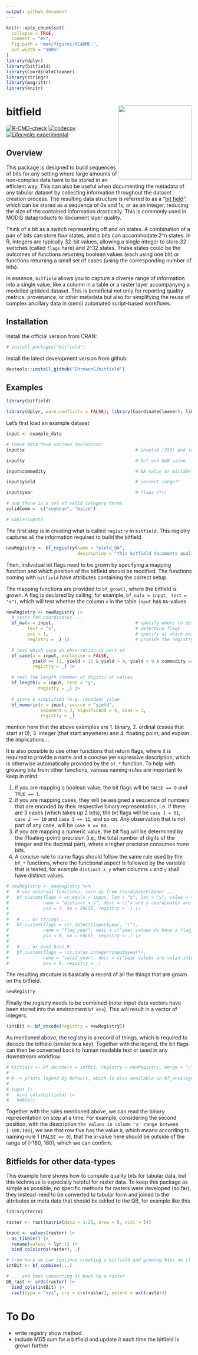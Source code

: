 ```yaml
---
output: github_document
---
```


<!-- README.md is generated from README.Rmd. Please edit that file -->

```r
knitr::opts_chunk$set(
  collapse = TRUE,
  comment = "#>",
  fig.path = "man/figures/README-",
  out.width = "100%"
)
library(dplyr)
library(bitfield)
library(CoordinateCleaner)
library(stringr)
library(magrittr)
library(knitr)
```

# bitfield <a href='https://github.com/ehrmanns/bitfield/'><img src='man/figures/logo.svg' align="right" height="200" /></a>

<!-- badges: start -->
<!-- [![CRAN\_Status\_Badge](http://www.r-pkg.org/badges/version/)](https://cran.r-project.org/package=) -->
<!-- [![DOI](https://zenodo.org/badge/DOI/)](https://doi.org/) -->

[![R-CMD-check](https://github.com/ehrmanns/bitfield/workflows/R-CMD-check/badge.svg)](https://github.com/ehrmanns/bitfield/actions)
[![codecov](https://codecov.io/gh/ehrmanns/bitfield/branch/master/graph/badge.svg?token=hjppymcGr3)](https://codecov.io/gh/ehrmanns/bitfield)
[![Lifecycle: experimental](https://img.shields.io/badge/lifecycle-experimental-orange.svg)](https://lifecycle.r-lib.org/articles/stages.html#experimental)

<!-- [![](http://cranlogs.r-pkg.org/badges/grand-total/)](https://cran.r-project.org/package=) -->
<!-- badges: end -->

## Overview

This package is designed to build sequences of bits for any setting where large amounts of non-complex data have to be stored in an efficient way. This can also be useful when documenting the metadata of any tabular dataset by collecting information throughout the dataset creation process. The resulting data structure is referred to as a "[bit field](https://en.wikipedia.org/wiki/Bit_field)", which can be stored as a sequence of 0s and 1s, or as an integer, reducing the size of the contained information drastically. This is commonly used in MODIS dataproducts to document layer quality.

Think of a bit as a switch representing off and on states. A combination of a pair of bits can store four states, and n bits can accommodate 2^n states. In R, integers are typically 32-bit values, allowing a single integer to store 32 switches (called `flags` here) and 2^32 states. These states could be the outcomes of functions returning boolean values (each using one bit) or functions returning a small set of cases (using the corresponding number of bits).

In essence, `bitfield` allows you to capture a diverse range of information into a single value, like a column in a table or a raster layer accompanying a modelled gridded dataset. This is beneficial not only for reporting quality metrics, provenance, or other metadata but also for simplifying the reuse of complex ancillary data in (semi) automated script-based workflows.

## Installation

Install the official version from CRAN:

```r
# install.packages("bitfield")
```

Install the latest development version from github:

```r
devtools::install_github("EhrmannS/bitfield")
```


## Examples

```r
library(bitfield)

library(dplyr, warn.conflicts = FALSE); library(CoordinateCleaner); library(stringr)
```

Let's first load an example dataset

```r
input <- example_data

# these data have various deviations:
input$x                                          # invalid (259) and improbable (0) coordinate value

input$y                                          # Inf and NaN value

input$commodity                                  # NA value or mislabelled term ("honey")

input$yield                                      # correct range?!

input$year                                       # flags (*r)

# and there is a set of valid category terms
validComm <- c("soybean", "maize")

# kable(input)
```

The first step is in creating what is called `registry` in `bitfield`. This registry captures all the information required to build the bitfield

```r
newRegistry <- bf_registry(name = "yield_QA",
                           description = "this bitfield documents quality assessment in a table of yield data.")
```

Then, individual bit flags need to be grown by specifying a mapping function and which position of the bitfield should be modified. The functions coming with `bitfield` have attributes containing the correct setup. 
  
The mapping functions are provided to `bf_grow()`, where the bitfield is grown. A flag is declared by calling, for example, `bf_na(x = input, test = "x")`, which will test whether the column `x` in the table `input` has `NA`-values. 

```r
newRegistry <- newRegistry |> 
  # tests for coordinates ...
  bf_na(x = input,                               # specify where to determine flags
        test = "x",                              # determine flags
        pos = 1,                                 # specify at which position to store the flag
        registry = _) |>                         # provide the registry to update

  # test which case an observation is part of
  bf_case(x = input, exclusive = FALSE,
          yield >= 11, yield < 11 & yield > 9, yield < 9 & commodity == "maize",
          registry = _) |>

  # test the length (number of digits) of values
  bf_length(x = input, test = "y",
            registry = _) |>
  
  # store a simplified (e.g. rounded) value
  bf_numeric(x = input, source = "yield",
             exponent = 3, significand = 4, bias = 3,
             registry = _)
```

mention here that the above examples are 1. binary, 2. ordinal (cases that start at 0), 3. integer (that start anywhere) and 4. floating point; and explain the implications...

It is also possible to use other functions that return flags, where it is required to provide a name and a concise yet expressive description, which is otherwise automatically provided by the `bf_*` function. To help with growing bits from other functions, various naming-rules are important to keep in mind:

  1. if you are mapping a boolean value, the bit flags will be `FALSE == 0` and `TRUE == 1`.
  2. if you are mapping cases, they will be assigned a sequence of numbers that are encoded by their respective binary representation, i.e. if there are 3 cases (which takes up 2 bits), the bit flags will be `case 1 = 01`, `case 2 == 10` and `case 3 == 11`, and so on. Any observation that is not part of any case, will be `case 0 == 00`.
  3. if you are mapping a numeric value, the bit flag will be determined by the (floating-point) precision (i.e., the total number of digits of the integer and the decimal part), where a higher precision consumes more bits.
  4. A concise rule to name flags should follow the same rule used by the `bf_*` functions, where the functional aspect is followed by the variable that is tested, for example `distinct_x_y` when columns `x` and `y` shall have distinct values.

```r
# newRegistry <- newRegistry %>%
#   # use external functions, such as from CoordinateCleaner ...
#   bf_custom(flags = cc_equ(x = input, lon = "x", lat = "y", value = "flagged"), 
#             name = "distinct_x_y", desc = c("x and y coordinates are not identical, NAs are FALSE"),
#             pos = 7, na = FALSE, registry = .) |> 
#   
#   # ... or stringr ...
#   bf_custom(flags = str_detect(input$year, "r"), 
#             name = "flag_year", desc = c("year values do have a flag, NAs are FALSE"),
#             pos = 8, na = FALSE, registry = .) |> 
#   
#   # ... or even base R
#   bf_custom(flags = !is.na(as.integer(input$year)), 
#             name = "valid_year", desc = c("year values are valid integers"),
#             pos = 9, registry = .)
```

The resulting strcuture is basically a record of all the things that are grown on the bitfield.

```r
newRegistry
```

Finally the registry needs to be combined (note: input data vectors have been stored into the environment `bf_env`). This will result in a vector of integers.

```r
(intBit <- bf_encode(registry = newRegistry))
```

As mentioned above, the registry is a record of things, which is required to decode the bitfield (similar to a key). Together with the legend, the bit flags can then be converted back to human readable text or used in any downstream workflow.

```r
# bitfield <- bf_decode(x = intBit, registry = newRegistry, merge = "-")
# 
# # -> prints legend by default, which is also available in bf_env$legend
# 
# input |> 
#   bind_cols(bitfield) |> 
#   kable()
```

Together with the rules mentioned above, we can read the binary representation on step at a time. For example, considering the second position, with the description `the values in column 'x' range between [-180,180]`, we see that row five has the value `0`, which means according to naming-rule 1 (`FALSE == 0`), that the x-value here should be outside of the range of [-180, 180], which we can confirm.


## Bitfields for other data-types

This example here shows how to compute quality bits for tabular data, but this technique is especially helpful for raster data. To keep this package as simple as possible, no specific methods for rasters were developed (so far), they instead need to be converted to tabular form and joined to the attributes or meta data that should be added to the QB, for example like this

```r
library(terra)

raster <- rast(matrix(data = 1:25, nrow = 5, ncol = 5))

input <- values(raster) |> 
  as_tibble() |>  
  rename(values = lyr.1) |> 
  bind_cols(crds(raster), .)

# from here we can continue creating a bitfield and growing bits on it just like shown above...
intBit <- bf_combine(...)

# ... and then converting it back to a raster
QB_rast <- crds(raster) |> 
  bind_cols(intBit) |> 
  rast(type = "xyz", crs = crs(raster), extent = ext(raster))
```


# To Do

- write registry show method
- include MD5 sum for a bitfield and update it each time the bitfield is grown further
